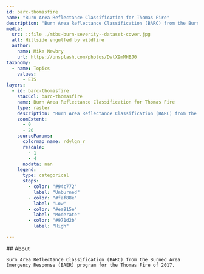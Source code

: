 ```yaml
---
id: barc-thomasfire
name: "Burn Area Reflectance Classification for Thomas Fire"
description: "Burn Area Reflectance Classification (BARC) from the Burned Area Emergency Response (BAER) program for the Thomas Fire of 2017"
media:
  src: ::file ./mtbs-burn-severity--dataset-cover.jpg
  alt: Hillside engulfed by wildfire
  author:
    name: Mike Newbry
    url: https://unsplash.com/photos/DwtX9mMHBJ0
taxonomy:
  - name: Topics
    values:
      - EIS
layers:
  - id: barc-thomasfire
    stacCol: barc-thomasfire
    name: Burn Area Reflectance Classification for Thomas Fire
    type: raster
    description: "Burn Area Reflectance Classification (BARC) from the Burned Area Emergency Response (BAER) program for the Thomas Fire of 2017"
    zoomExtent:
      - 0
      - 20
    sourceParams:
      colormap_name: rdylgn_r
      rescale:
        - 1
        - 4
      nodata: nan
    legend:
      type: categorical
      stops:
        - color: "#94c772"
          label: "Unburned"
        - color: "#faf88e"
          label: "Low"
        - color: "#ea915e"
          label: "Moderate"
        - color: "#971d2b"
          label: "High"

---
```


<Block>
  <Prose>
    ## About
    
    Burn Area Reflectance Classification (BARC) from the Burned Area Emergency Response (BAER) program for the Thomas Fire of 2017.
    
  </Prose>
</Block>

